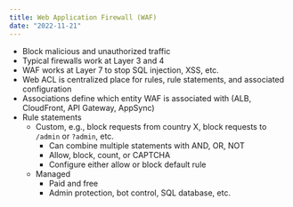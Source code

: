 ```yaml
---
title: Web Application Firewall (WAF)
date: "2022-11-21"
---
```


- Block malicious and unauthorized traffic
- Typical firewalls work at Layer 3 and 4
- WAF works at Layer 7 to stop SQL injection, XSS, etc.
- Web ACL is centralized place for rules, rule statements, and associated configuration
- Associations define which entity WAF is associated with (ALB, CloudFront, API Gateway, AppSync)
- Rule statements
  - Custom, e.g., block requests from country X, block requests to `/admin` or `?admin`, etc.
    - Can combine multiple statements with AND, OR, NOT
    - Allow, block, count, or CAPTCHA
    - Configure either allow or block default rule
  - Managed
    - Paid and free
    - Admin protection, bot control, SQL database, etc.
